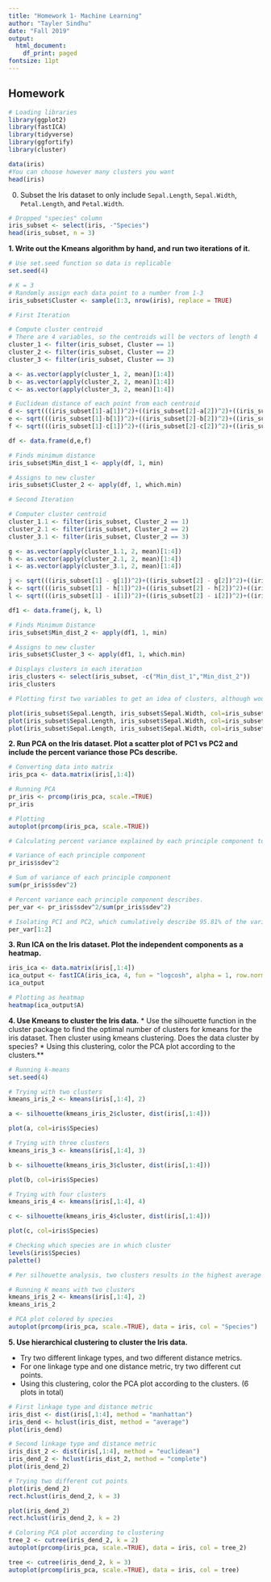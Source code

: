 ```yaml
---
title: "Homework 1- Machine Learning"
author: "Tayler Sindhu"
date: "Fall 2019"
output:
  html_document:
    df_print: paged
fontsize: 11pt
---
```


## Homework
```r
# Loading libraries
library(ggplot2)
library(fastICA)
library(tidyverse)
library(ggfortify)
library(cluster)
```

```r
data(iris)
#You can choose however many clusters you want
head(iris)
```

0. Subset the Iris dataset to only include `Sepal.Length`, `Sepal.Width`, `Petal.Length`, and `Petal.Width`. 
```r
# Dropped "species" column
iris_subset <- select(iris, -"Species")
head(iris_subset, n = 3)
```

**1. Write out the Kmeans algorithm by hand, and run two iterations of it.**
```r
# Use set.seed function so data is replicable
set.seed(4)

# K = 3
# Randomly assign each data point to a number from 1-3
iris_subset$Cluster <- sample(1:3, nrow(iris), replace = TRUE)

# First Iteration

# Compute cluster centroid
# There are 4 variables, so the centroids will be vectors of length 4
cluster_1 <- filter(iris_subset, Cluster == 1)
cluster_2 <- filter(iris_subset, Cluster == 2)
cluster_3 <- filter(iris_subset, Cluster == 3)

a <- as.vector(apply(cluster_1, 2, mean)[1:4])
b <- as.vector(apply(cluster_2, 2, mean)[1:4])
c <- as.vector(apply(cluster_3, 2, mean)[1:4])

# Euclidean distance of each point from each centroid
d <- sqrt(((iris_subset[1]-a[1])^2)+((iris_subset[2]-a[2])^2)+((iris_subset[3]-a[3])^2)+((iris_subset[4]-a[4])^2))
e <- sqrt(((iris_subset[1]-b[1])^2)+((iris_subset[2]-b[2])^2)+((iris_subset[3]-b[3])^2)+((iris_subset[4]-b[4])^2))
f <- sqrt(((iris_subset[1]-c[1])^2)+((iris_subset[2]-c[2])^2)+((iris_subset[3]-c[3])^2)+((iris_subset[4]-c[4])^2))

df <- data.frame(d,e,f)

# Finds minimum distance
iris_subset$Min_dist_1 <- apply(df, 1, min)

# Assigns to new cluster
iris_subset$Cluster_2 <- apply(df, 1, which.min)

# Second Iteration

# Computer cluster centroid
cluster_1.1 <- filter(iris_subset, Cluster_2 == 1)
cluster_2.1 <- filter(iris_subset, Cluster_2 == 2)
cluster_3.1 <- filter(iris_subset, Cluster_2 == 3)

g <- as.vector(apply(cluster_1.1, 2, mean)[1:4])
h <- as.vector(apply(cluster_2.1, 2, mean)[1:4])
i <- as.vector(apply(cluster_3.1, 2, mean)[1:4])

j <- sqrt(((iris_subset[1] - g[1])^2)+((iris_subset[2] - g[2])^2)+((iris_subset[3] - g[3])^2)+((iris_subset[4] - g[4])^2))
k <- sqrt(((iris_subset[1] - h[1])^2)+((iris_subset[2] - h[2])^2)+((iris_subset[3] - h[3])^2)+((iris_subset[4] - h[4])^2))
l <- sqrt(((iris_subset[1] - i[1])^2)+((iris_subset[2] - i[2])^2)+((iris_subset[3] - i[3])^2)+((iris_subset[4] - i[4])^2))

df1 <- data.frame(j, k, l)

# Finds Minimum Distance
iris_subset$Min_dist_2 <- apply(df1, 1, min)

# Assigns to new cluster
iris_subset$Cluster_3 <- apply(df1, 1, which.min)

# Displays clusters in each iteration
iris_clusters <- select(iris_subset, -c("Min_dist_1","Min_dist_2"))
iris_clusters                     
```
```r
# Plotting first two variables to get an idea of clusters, although would have used principal component analysis if prompted, will not show output

plot(iris_subset$Sepal.Length, iris_subset$Sepal.Width, col=iris_subset$Cluster, main = "K-Means Clustering with k=3: Initial Cluster Assignment", xlab = "Sepal Length", ylab = "Sepal Width")
plot(iris_subset$Sepal.Length, iris_subset$Sepal.Width, col=iris_subset$Cluster_2, main = "K-Means Clustering with k=3: First Iteration", xlab = "Sepal Length", ylab = "Sepal Width")
plot(iris_subset$Sepal.Length, iris_subset$Sepal.Width, col=iris_subset$Cluster_3, main = "K-Means Clustering with k=3: Second Iteration", xlab = "Sepal Length", ylab = "Sepal Width")
```

**2. Run PCA on the Iris dataset. Plot a scatter plot of PC1 vs PC2 and include the percent variance those PCs describe.**
```r
# Converting data into matrix 
iris_pca <- data.matrix(iris[,1:4])

# Running PCA
pr_iris <- prcomp(iris_pca, scale.=TRUE)
pr_iris

# Plotting 
autoplot(prcomp(iris_pca, scale.=TRUE))

# Calculating percent variance explained by each principle component to check plot labels

# Variance of each principle component
pr_iris$sdev^2

# Sum of variance of each principle component
sum(pr_iris$sdev^2)

# Percent variance each principle component describes.
per_var <- pr_iris$sdev^2/sum(pr_iris$sdev^2)

# Isolating PC1 and PC2, which cumulatively describe 95.81% of the variance. PC1 describes 72.96% of the variance, and PC2 describes 22.85% of the variance. 
per_var[1:2]
```

**3. Run ICA on the Iris dataset. Plot the independent components as a heatmap.**
```r
iris_ica <- data.matrix(iris[,1:4])
ica_output <- fastICA(iris_ica, 4, fun = "logcosh", alpha = 1, row.norm = FALSE, maxit = 200, tol = 0.0001, verbose = FALSE)
ica_output
```
```r
# Plotting as heatmap
heatmap(ica_output$A)
```

**4. Use Kmeans to cluster the Iris data.**
  * Use the silhouette function in the cluster package to find the optimal number of clusters for kmeans for the iris dataset. Then cluster using kmeans clustering. Does the data cluster by species? 
  * Using this clustering, color the PCA plot according to the clusters.**
```r
# Running k-means
set.seed(4)

# Trying with two clusters
kmeans_iris_2 <- kmeans(iris[,1:4], 2)

a <- silhouette(kmeans_iris_2$cluster, dist(iris[,1:4]))

plot(a, col=iris$Species)

# Trying with three clusters
kmeans_iris_3 <- kmeans(iris[,1:4], 3)

b <- silhouette(kmeans_iris_3$cluster, dist(iris[,1:4]))

plot(b, col=iris$Species)

# Trying with four clusters
kmeans_iris_4 <- kmeans(iris[,1:4], 4)

c <- silhouette(kmeans_iris_4$cluster, dist(iris[,1:4]))

plot(c, col=iris$Species)

# Checking which species are in which cluster
levels(iris$Species)
palette()

# Per silhouette analysis, two clusters results in the highest average silhouette width. The data cluster somewhat by species, in that one species (setosa) is in the first cluster, and the remaining two species (versicolor and virginica) are in the second cluster; however, the clusters do not each represent a species.

# Running K means with two clusters
kmeans_iris_2 <- kmeans(iris[,1:4], 2)
kmeans_iris_2

# PCA plot colored by species
autoplot(prcomp(iris_pca, scale.=TRUE), data = iris, col = "Species")
```
  
**5. Use hierarchical clustering to cluster the Iris data.**

  * Try two different linkage types, and two different distance metrics. 
  * For one linkage type and one distance metric, try two different cut points. 
  * Using this clustering, color the PCA plot according to the clusters. (6  plots in total)
```r
# First linkage type and distance metric
iris_dist <- dist(iris[,1:4], method = "manhattan")
iris_dend <- hclust(iris_dist, method = "average")
plot(iris_dend)

# Second linkage type and distance metric
iris_dist_2 <- dist(iris[,1:4], method = "euclidean")
iris_dend_2 <- hclust(iris_dist_2, method = "complete")
plot(iris_dend_2)
```
```r
# Trying two different cut points
plot(iris_dend_2)
rect.hclust(iris_dend_2, k = 3)

plot(iris_dend_2)
rect.hclust(iris_dend_2, k = 2)
```

```r
# Coloring PCA plot according to clustering
tree_2 <- cutree(iris_dend_2, k = 2)
autoplot(prcomp(iris_pca, scale.=TRUE), data = iris, col = tree_2)

tree <- cutree(iris_dend_2, k = 3)
autoplot(prcomp(iris_pca, scale.=TRUE), data = iris, col = tree)
```
  




